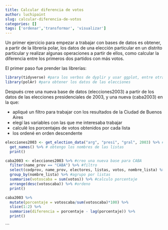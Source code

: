 ```yaml
---
title: Calcular diferencia de votos
author: luchipaint
slug: calcular-diferencia-de-votos
categories: []
tags: ['ordenar','transformar', 'visualizar']
---
```


Un primer ejercicio para empezar a trabajar con bases de datos es obtener, a partir de la librería polar, los datos de una elección particular en un distrito particular y realizar algunas operaciones a partir de ellos, como calcular la diferencia entre los primeros dos partidos con más votos. 

El primer paso fue prender las librerías:

```r

library(tidyverse) #para los verbos de dyplir y usar ggplot, entre otras cosas
library(polAr) #para obtener los datos de las elecciones

```

Después cree una nueva base de datos (elecciones2003) a partir de los datos de las elecciones presidenciales de 2003, y una nueva (caba2003) en la que:

+ apliqué un filtro para trabajar con los resultados de la Ciudad de Buenos Aires
+ elegí las variables con las que me interesaba trabajar
+ calculé los porcentajes de votos obtenidos por cada lista
+ los ordené en orden descendente

```r

elecciones2003 <- get_election_data("arg", "presi", "gral", 2003) %>% #obtengo datos desde polAR y creo base nuevo
  get_names() %>% # obtengo los nombres de las listas
  print()

caba2003 <- elecciones2003 %>% #creo una nueva base para CABA
  filter(name_prov == "CABA") %>% #filtro
  select(codprov, name_prov, electores, listas, votos, nombre_lista) %>% #elijo variables
  group_by(nombre_lista) %>% #agrupo por listas
  summarise(votoscaba = sum(votos)) %>% #calculo porcentaje
  arrange(desc(votoscaba)) %>% #ordeno
  print()

```

```r
caba2003 %>% 
  mutate(porcentaje = votoscaba/sum(votoscaba)*100) %>% 
  slice(1:2) %>% 
  summarise(diferencia = porcentaje - lag(porcentaje)) %>% 
  print()

```


```
